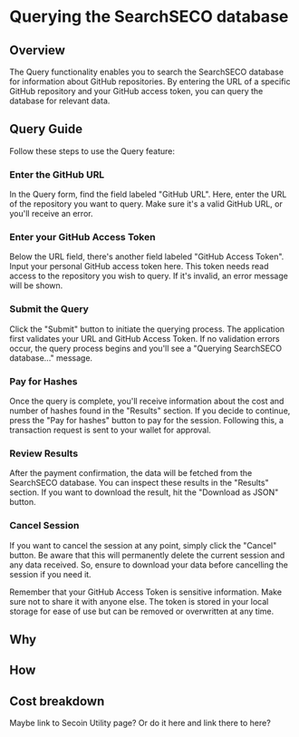 
# Querying the SearchSECO database

## Overview

The Query functionality enables you to search the SearchSECO database for information about GitHub repositories. By entering the URL of a specific GitHub repository and your GitHub access token, you can query the database for relevant data.

## Query Guide

Follow these steps to use the Query feature:

<Steps>

### Enter the GitHub URL

In the Query form, find the field labeled "GitHub URL". Here, enter the URL of the repository you want to query. Make sure it's a valid GitHub URL, or you'll receive an error.

### Enter your GitHub Access Token

Below the URL field, there's another field labeled "GitHub Access Token". Input your personal GitHub access token here. This token needs read access to the repository you wish to query. If it's invalid, an error message will be shown.

### Submit the Query

Click the "Submit" button to initiate the querying process. The application first validates your URL and GitHub Access Token. If no validation errors occur, the query process begins and you'll see a "Querying SearchSECO database..." message.

### Pay for Hashes

Once the query is complete, you'll receive information about the cost and number of hashes found in the "Results" section. If you decide to continue, press the "Pay for hashes" button to pay for the session. Following this, a transaction request is sent to your wallet for approval.

### Review Results

After the payment confirmation, the data will be fetched from the SearchSECO database. You can inspect these results in the "Results" section. If you want to download the result, hit the "Download as JSON" button.

### Cancel Session

If you want to cancel the session at any point, simply click the "Cancel" button. Be aware that this will permanently delete the current session and any data received. So, ensure to download your data before cancelling the session if you need it.

</Steps>

<Callout type="warning" emoji="⚠">

Remember that your GitHub Access Token is sensitive information. Make sure not to share it with anyone else. The token is stored in your local storage for ease of use but can be removed or overwritten at any time.

</Callout>

## Why

## How

## Cost breakdown

Maybe link to Secoin Utility page? Or do it here and link there to here?
